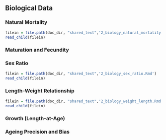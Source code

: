 ## Biological Data

### Natural Mortality

```r
filein = file.path(doc_dir, "shared_text",'2_biology_natural_mortality.Rmd')
read_child(filein)
```


### Maturation and Fecundity


### Sex Ratio

```r
filein = file.path(doc_dir, "shared_text",'2_biology_sex_ratio.Rmd')
read_child(filein)
```


### Length-Weight Relationship

```r
filein = file.path(doc_dir, "shared_text",'2_biology_weight_length.Rmd')
read_child(filein)
```


### Growth (Length-at-Age)


### Ageing Precision and Bias